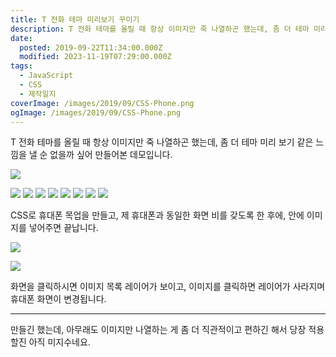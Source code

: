 ```yaml
---
title: T 전화 테마 미리보기 꾸미기
description: T 전화 테마를 올릴 때 항상 이미지만 죽 나열하곤 했는데, 좀 더 테마 미리 보기 같은 느낌을 낼 순 없을까 싶어 만들어본 데모입니다. CSS로 휴대폰 목업을 만들고, 제 휴대폰과 동일한 화면 비를 갖도록 한 후에, 안에 이미지를 넣어주면 끝납니다. 화면을 클릭하시면 이미지 목록 레이어가 보이고, 이미지를 클릭하면 레이어가 사라지며 휴대폰 화면이 변경됩니다. 만들긴 했는데, 아무래도
date:
  posted: 2019-09-22T11:34:00.000Z
  modified: 2023-11-19T07:29:00.000Z
tags:
  - JavaScript
  - CSS
  - 제작일지
coverImage: /images/2019/09/CSS-Phone.png
ogImage: /images/2019/09/CSS-Phone.png
---
```


T 전화 테마를 올릴 때 항상 이미지만 죽 나열하곤 했는데, 좀 더 테마 미리 보기 같은 느낌을 낼 순 없을까 싶어 만들어본 데모입니다.

![](/images/2020/01/WHY-홈.jpg) 

![](/images/2020/01/WHY-홈.jpg) ![](/images/2020/01/WHY-연락처.jpg) ![](/images/2020/01/WHY-12인방.jpg) ![](/images/2020/01/WHY-최근-통화.jpg) ![](/images/2020/01/WHY-정보.jpg) ![](/images/2020/01/WHY-전화-수신.jpg) ![](/images/2020/01/WHY-통화.jpg) ![](/images/2020/01/WHY-통화-종료.jpg) 

CSS로 휴대폰 목업을 만들고, 제 휴대폰과 동일한 화면 비를 갖도록 한 후에, 안에 이미지를 넣어주면 끝납니다.

![](/images/2019/09/CSS-Phone-Select-Image.png)

![](/images/2019/09/CSS-Phone-Image-Selected.png)

화면을 클릭하시면 이미지 목록 레이어가 보이고, 이미지를 클릭하면 레이어가 사라지며 휴대폰 화면이 변경됩니다.

---

만들긴 했는데, 아무래도 이미지만 나열하는 게 좀 더 직관적이고 편하긴 해서 당장 적용할진 아직 미지수네요.